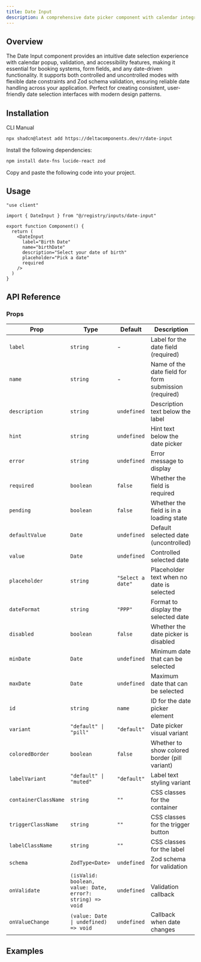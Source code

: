 ```yaml
---
title: Date Input
description: A comprehensive date picker component with calendar integration, validation, theming options, and Zod schema support for forms.
---
```


<ComponentPreview name="date-input-demo" />

## Overview

The Date Input component provides an intuitive date selection experience with calendar popup, validation, and accessibility features, making it essential for booking systems, form fields, and any date-driven functionality. It supports both controlled and uncontrolled modes with flexible date constraints and Zod schema validation, ensuring reliable date handling across your application. Perfect for creating consistent, user-friendly date selection interfaces with modern design patterns.

## Installation

<Tabs defaultValue="cli">

<TabsList>
  <TabsTrigger value="cli">CLI</TabsTrigger>
  <TabsTrigger value="manual">Manual</TabsTrigger>
</TabsList>

<TabsContent value="cli">

```bash
npx shadcn@latest add https://deltacomponents.dev/r/date-input
```

</TabsContent>

<TabsContent value="manual">

<Steps>

<Step>Install the following dependencies:</Step>

```bash
npm install date-fns lucide-react zod
```

<Step>Copy and paste the following code into your project.</Step>

<ComponentSource name="date-input" />

</Steps>

</TabsContent>

</Tabs>

## Usage

```tsx
"use client"

import { DateInput } from "@/registry/inputs/date-input"

export function Component() {
  return (
    <DateInput
      label="Birth Date"
      name="birthDate"
      description="Select your date of birth"
      placeholder="Pick a date"
      required
    />
  )
}
```

## API Reference

### Props

<div className="overflow-x-auto">

| Prop                 | Type                                                      | Default           | Description                                           |
| -------------------- | --------------------------------------------------------- | ----------------- | ----------------------------------------------------- |
| `label`              | `string`                                                  | -                 | Label for the date field (required)                   |
| `name`               | `string`                                                  | -                 | Name of the date field for form submission (required) |
| `description`        | `string`                                                  | `undefined`       | Description text below the label                      |
| `hint`               | `string`                                                  | `undefined`       | Hint text below the date picker                       |
| `error`              | `string`                                                  | `undefined`       | Error message to display                              |
| `required`           | `boolean`                                                 | `false`           | Whether the field is required                         |
| `pending`            | `boolean`                                                 | `false`           | Whether the field is in a loading state               |
| `defaultValue`       | `Date`                                                    | `undefined`       | Default selected date (uncontrolled)                  |
| `value`              | `Date`                                                    | `undefined`       | Controlled selected date                              |
| `placeholder`        | `string`                                                  | `"Select a date"` | Placeholder text when no date is selected             |
| `dateFormat`         | `string`                                                  | `"PPP"`           | Format to display the selected date                   |
| `disabled`           | `boolean`                                                 | `false`           | Whether the date picker is disabled                   |
| `minDate`            | `Date`                                                    | `undefined`       | Minimum date that can be selected                     |
| `maxDate`            | `Date`                                                    | `undefined`       | Maximum date that can be selected                     |
| `id`                 | `string`                                                  | `name`            | ID for the date picker element                        |
| `variant`            | `"default" \| "pill"`                                     | `"default"`       | Date picker visual variant                            |
| `coloredBorder`      | `boolean`                                                 | `false`           | Whether to show colored border (pill variant)         |
| `labelVariant`       | `"default" \| "muted"`                                    | `"default"`       | Label text styling variant                            |
| `containerClassName` | `string`                                                  | `""`              | CSS classes for the container                         |
| `triggerClassName`   | `string`                                                  | `""`              | CSS classes for the trigger button                    |
| `labelClassName`     | `string`                                                  | `""`              | CSS classes for the label                             |
| `schema`             | `ZodType<Date>`                                           | `undefined`       | Zod schema for validation                             |
| `onValidate`         | `(isValid: boolean, value: Date, error?: string) => void` | `undefined`       | Validation callback                                   |
| `onValueChange`      | `(value: Date \| undefined) => void`                      | `undefined`       | Callback when date changes                            |

</div>

## Examples
